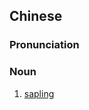 ==Chinese==
{{zh-forms|s=树苗}}

===Pronunciation===
{{zh-pron
|m=shùmiáo
|c=seot6 miu4
|mn=qz,xm,zz:chhiū-biâu
|cat=n
}}

===Noun===
{{zh-noun}}

# [[sapling]]